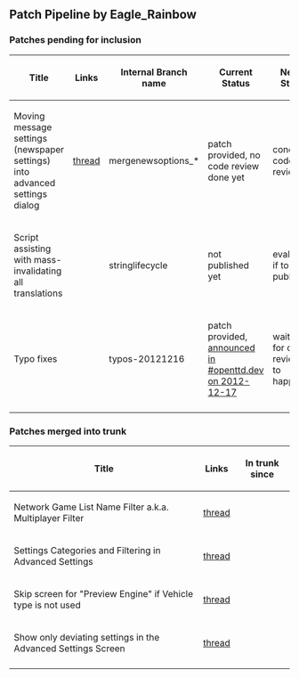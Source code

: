 == Patch Pipeline by Eagle_Rainbow ==

=== Patches pending for inclusion ===

{| class="wikitable"
|-
! Title !! Links !! Internal Branch name !! Current Status !! Next Step
|-
| Moving message settings (newspaper settings) into advanced settings dialog  || [http://www.tt-forums.net/viewtopic.php?f=32&t=63164#p1053552 thread] {{en/Flyspray|5361}} || mergenewsoptions_* || patch provided, no code review done yet || conduct code review
|-
| Script assisting with mass-invalidating all translations || || stringlifecycle || not published yet || evaluate if to publish 
|-
| Typo fixes || {{en/Flyspray|5394}} || typos-20121216 || patch provided, [https://webster.openttdcoop.org/index.php?channel=openttd.dev&date=1355702400 announced in #openttd.dev on 2012-12-17] || waiting for code reviews to happen 
|-
|}

=== Patches merged into trunk ===

{| class="wikitable"
|-
! Title !! Links !! In trunk since
|-
| Network Game List Name Filter a.k.a. Multiplayer Filter || [http://www.tt-forums.net/viewtopic.php?f=33&t=59329 thread] {{en/Flyspray|3852}} || {{en/Revision|24769}}
|-
| Settings Categories and Filtering in Advanced Settings || [http://www.tt-forums.net/viewtopic.php?f=32&t=63164 thread] {{en/Flyspray|5355}} || {{en/Revision|24671}}
|-
| Skip screen for "Preview Engine" if Vehicle type is not used || [http://www.tt-forums.net/viewtopic.php?f=32&t=63153 thread] || {{en/Revision|24660}}
|-
| Show only deviating settings in the Advanced Settings Screen || [http://www.tt-forums.net/viewtopic.php?f=32&t=62958 thread] || {{en/Revision|24647}}
|-
|}